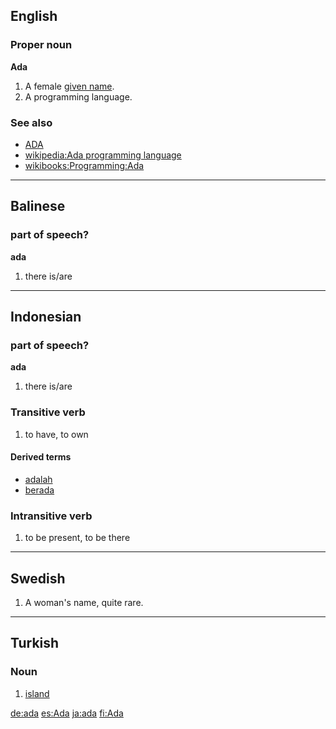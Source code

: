 ==English==
===Proper noun===
'''Ada'''

# A female [[given name]].
# A programming language.

===See also===

*[[ADA]]
*[[wikipedia:Ada programming language]]
*[[wikibooks:Programming:Ada]]

----

==Balinese==
===part of speech?===
'''ada'''

# there is/are

----
==Indonesian==
===part of speech?===
'''ada'''

# there is/are

===Transitive verb===
# to have, to own

====Derived terms====
*[[adalah]] <!-- is, am, are -->
*[[berada]] <!-- # to be (in a place) # well-off #''[[Dia]] '''berada''' [[di]] Surabaya'' - He is in Surabaya. -->

===Intransitive verb===
# to be present, to be there

----
==Swedish==
# A woman's name, quite rare.

----
==Turkish==
===Noun===

# [[island]]

[[de:ada]]
[[es:Ada]]
[[ja:ada]]
[[fi:Ada]]